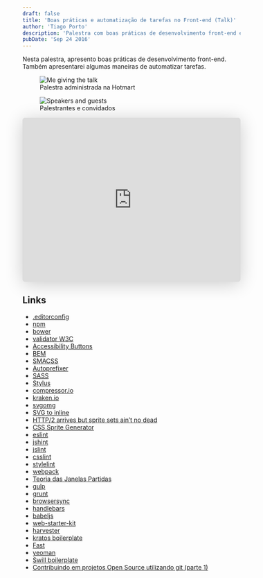 ```yaml
---
draft: false
title: 'Boas práticas e automatização de tarefas no Front-end (Talk)'
author: 'Tiago Porto'
description: 'Palestra com boas práticas de desenvolvimento front-end e automatização.'
pubDate: 'Sep 24 2016'
---
```


Nesta palestra, apresento boas práticas de desenvolvimento front-end.
Também apresentarei algumas maneiras de automatizar tarefas.

<figure>
  <img
    src="/blog/good-pratices-and-automation/IMG-20161016-WA0001.jpg"
    alt="Me giving the talk"
  />
  <figcaption>Palestra administrada na Hotmart</figcaption>
</figure>

<figure>
  <img
    src="/blog/good-pratices-and-automation/14390813_1037955926324385_4487109744962186397_n.jpg"
    alt="Speakers and guests"
  />
  <figcaption>Palestrantes e convidados</figcaption>
</figure>

<iframe
  class="speakerdeck-iframe"
  frameborder="0"
  src="https://speakerdeck.com/player/2aec56016045412e9ab8357d591de6c6"
  title="Boas práticas e automatização de tarefas no Front-end"
  allowfullscreen="true"
  style="border: 0px; background: padding-box padding-box rgba(0, 0, 0, 0.1); margin: 0px; padding: 0px; border-radius: 6px; box-shadow: rgba(0, 0, 0, 0.2) 0px 5px 40px; width: 100%; height: auto; aspect-ratio: 560 / 420;"
  data-ratio="1.3333333333333333"
></iframe>

## Links

- [.editorconfig](https://editorconfig.org)
- [npm](https://www.npmjs.com)
- [bower](https://bower.io)
- [validator W3C](https://validator.w3.org)
- [Accessibility Buttons](https://tiagoporto.github.io/accessibility-buttons/)
- [BEM](https://getbem.com/introduction/)
- [SMACSS](https://smacss.com)
- [Autoprefixer](https://autoprefixer.github.io)
- [SASS](https://sass-lang.com)
- [Stylus](https://stylus-lang.com)
- [compressor.io](https://compressor.io)
- [kraken.io](https://kraken.io)
- [svgomg](https://jakearchibald.github.io/svgomg/)
- [SVG to inline](https://github.com/tiagoporto/jquery-svg-to-inline)
- [HTTP/2 arrives but sprite sets ain’t no dead](https://blog.octo.com/en/http2-arrives-but-sprite-sets-aint-no-dead)
- [CSS Sprite Generator](https://spritegen.website-performance.org)
- [eslint](https://eslint.org)
- [jshint](https://jshint.com)
- [jslint](https://www.jslint.com)
- [csslint](https://csslint.net)
- [stylelint](https://stylelint.io)
- [webpack](https://webpack.github.io)
- [Teoria das Janelas Partidas](https://pt.wikipedia.org/wiki/Teoria_das_Janelas_Partidas)
- [gulp](https://gulpjs.com)
- [grunt](https://gruntjs.com)
- [browsersync](https://browsersync.io)
- [handlebars](https://handlebarsjs.com)
- [babeljs](https://babeljs.io)
- [web-starter-kit](https://developers.google.com/web/tools/starter-kit/)
- [harvester](https://www.ryanbensonmedia.com/harvest)
- [kratos boilerplate](https://github.com/felipefialho/kratos-boilerplate)
- [Fast](https://github.com/willianjusten/Fast)
- [yeoman](https://yeoman.io)
- [Swill boilerplate](https://tiagoporto.github.io/swill-boilerplate/)
- [Contribuindo em projetos Open Source utilizando git (parte 1)](https://medium.com/@pragmaticivan/contribuindo-em-projetos-open-source-utilizando-git-parte-1-d2b160e0abb5)
